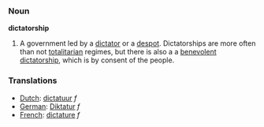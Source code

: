=== Noun ===

'''dictatorship'''

#A government led by a [[dictator]] or a [[despot]].  Dictatorships are more often than not [[totalitarian]] regimes, but there is also a a [[benevolent dictatorship]], which is by consent of the people.

=== Translations ===
*[[Dutch]]: [[dictatuur]] ''f''
*[[German]]: [[Diktatur]] ''f''
*[[French]]: [[dictature]] ''f''